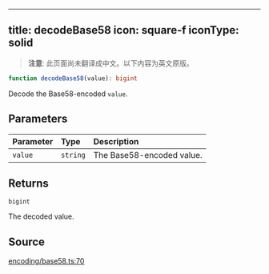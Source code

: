 <!-- AUTO-GENERATED-CONTENT:START (ENGLISH-COPY) -->
---
title: decodeBase58
icon: square-f
iconType: solid
---

> **注意**: 此页面尚未翻译成中文。以下内容为英文原版。

```ts
function decodeBase58(value): bigint
```

Decode the Base58-encoded `value`.

## Parameters

| Parameter | Type | Description |
| :------ | :------ | :------ |
| `value` | `string` | The Base58-encoded value. |

## Returns

`bigint`

The decoded value.

## Source

[encoding/base58.ts:70](https://github.com/dominant-strategies/quais.js/blob/c1c12d43f9d34c6baad2b0542bd6d0acd6fefcbf/src/encoding/base58.ts#L70)
